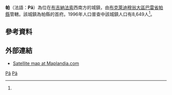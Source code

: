 {{Infobox settlement
|name = 帕
|settlement_type = 
|native_name = Pâ
|nickname = 
|image_skyline = 
|image_size = 
|image_caption =
|image_flag = 
|image_seal = 
|seal_size =
|image_map = 
|map_caption = 
|pushpin_map = Burkina Faso
|pushpin_map_caption = 帕在布基納法索的位置
|coordinates_region = 
|subdivision_type = 國家
|subdivision_name = {{flag|Burkina Faso}}
|subdivision_type1 = 大區
|subdivision_name1 = [[布克萊迪穆翁大區|布克萊迪穆翁大區]]
|subdivision_type2 = [[布吉納法索行政區劃|省]]
|subdivision_name2 = [[巴雷省|巴雷省]]
|subdivision_type3 = [[縣_(布吉納法索)|縣]]
|subdivision_name3 = [[帕縣|帕縣]]
|leader_title = 
|leader_name = 
|established_title = 
|established_date = 
|area_total_km2 = 
|population_as_of = 1996
|population_footnotes =<ref name=IC>[http://www.inforoute-communale.gov.bf/list_vill/bm.htm Burkinabé government inforoute communale] {{webarchive|url=https://web.archive.org/web/20080124133758/http://www.inforoute-communale.gov.bf/list_vill/bm.htm |date=2008-01-24 }}</ref>
|population_total = 8,649
|population_density_km2 =
|population_blank1_title = 民族
|population_blank1 = 
|timezone =GMT
|coordinates_display = inline,title
|utc_offset = +0
|latd=11
|latm=33
|lats=00
|latNS=N
|longd=3
|longm=15
|longs=00
|longEW=W
|website = 
}}

'''帕'''（法語：'''Pâ'''）為位在[[布吉納法索|布吉納法索]]西南方的城鎮，由[[布克萊迪穆翁大區|布克萊迪穆翁大區]][[巴雷省|巴雷省]][[帕縣|帕縣]]管轄。該城鎮為帕縣的首府。1996年人口普查中該城鎮人口有8,649人<ref name=IC/>。

==參考資料==
{{Reflist}}

==外部連結==
*[http://www.maplandia.com/burkina-faso/mou-houn/pa/pa/ Satellite map at Maplandia.com] {{Wayback|url=http://www.maplandia.com/burkina-faso/mou-houn/pa/pa/ |date=20160303215317 }}

{{巴雷省}}

[[Category:布克萊迪穆翁大區聚居地|Pâ]]
[[Category:巴雷省|Pâ]]

{{BurkinaFaso-geo-stub}}